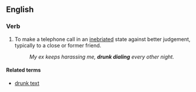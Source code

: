==English==

===Verb===
{{en-verb|head=[[drunk]] [[dial]]|drunk diall}}

# {{lb|en|transitive|or|intransitive}} To make a telephone call in an [[inebriated]] state against better judgement, typically to a close or former friend.
#: ''My ex keeps harassing me, '''drunk dialing''' every other night.''

====Related terms====
* [[drunk text]]